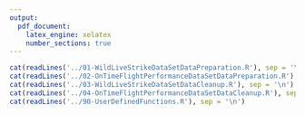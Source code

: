 ```yaml
---
output:
  pdf_document:
    latex_engine: xelatex
    number_sections: true
---
```


\setmonofont{Courier New}

```r
cat(readLines('../01-WildLiveStrikeDataSetDataPreparation.R'), sep = '\n')
cat(readLines('../02-OnTimeFlightPerformanceDataSetDataPreparation.R'), sep = '\n')
cat(readLines('../03-WildLiveStrikeDataSetDataCleanup.R'), sep = '\n')
cat(readLines('../04-OnTimeFlightPerformanceDataSetDataCleanup.R'), sep = '\n')
cat(readLines('../90-UserDefinedFunctions.R'), sep = '\n')
```

\setmonofont{Times New Roman}
